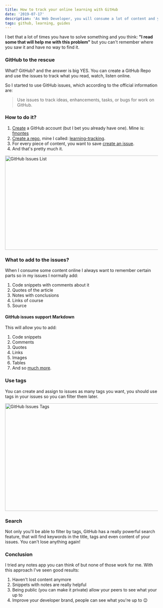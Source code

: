```yaml
---
title: How to track your online learning with GitHub
date: '2019-07-17'
description: 'As Web Developer, you will consume a lot of content and you need a place to save and can get back anytime.'
tags: github, learning, guides
---
```


I bet that a lot of times you have to solve something and you think: **"I read some that will help me with this problem"** but you can't remember where you saw it and have no way to find it.

### GitHub to the rescue
What? GitHub? and the answer is big YES. You can create a GitHub Repo and use the issues to track what you read, watch, listen online.

So I started to use GitHub issues, which according to the official information are:

> Use issues to track ideas, enhancements, tasks, or bugs for work on GitHub.


### How to do it?
1. [Create](https://github.com/join) a GitHub account (but I bet you already have one). Mine is: [fmontes](https://github.com/fmontes)
2. [Create a repo](https://help.github.com/en/articles/create-a-repo), mine I called: [learning-tracking](https://github.com/fmontes/learning-tracking).
3. For every piece of content, you want to save [create an issue](https://help.github.com/en/articles/creating-an-issue).
4. And that's pretty much it.

<Image src="/images/how-to-track-your-online-learning-with-github/github-issues-list.jpg" alt="GitHub Issues List" width="653" height="310" />

### What to add to the issues?
When I consume some content online I always want to remember certain parts so in my issues I normally add:

1. Code snippets with comments about it
2. Quotes of the article
3. Notes with conclusions
4. Links of course
5. Source

#### GitHub issues support Markdown

This will allow you to add:

1. Code snippets
2. Comments
3. Quotes
4. Links
5. Images
6. Tables
7. And so [much more](https://guides.github.com/features/mastering-markdown/).

### Use tags
You can create and assign to issues as many tags you want, you should use tags in your issues so you can filter them later.

<Image src="/images/how-to-track-your-online-learning-with-github/github-issues-tags.jpg" alt="GitHub Issues Tags" width="699" height="354" />

### Search
Not only you'll be able to filter by tags, GitHub has a really powerful search feature, that will find keywords in the title, tags and even content of your issues. You can't lose anything again!

### Conclusion
I tried any notes app you can think of but none of those work for me. With this approach I've seen good results:

1. Haven't lost content anymore
2. Snippets with notes are really helpful
3. Being public (you can make it private) allow your peers to see what your up to
4. Improve your developer brand, people can see what you're up to 😉

